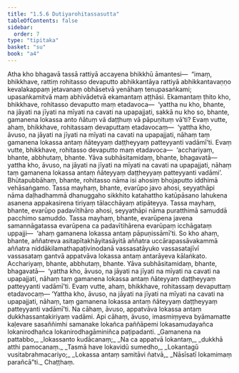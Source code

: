 ```yaml
---
title: "1.5.6 Dutiyarohitassasutta"
tableOfContents: false
sidebar:
  order: 7
type: "tipitaka"
basket: "su"
book: "a4"
---
```



<DynamicBreadcrumb />

<Division number="46" book="a4">

<Paragraph number="321" book="a4">
Atha kho bhagavā tassā rattiyā accayena bhikkhū āmantesi—  “imaṃ, bhikkhave, rattiṃ rohitasso devaputto abhikkantāya rattiyā abhikkantavaṇṇo kevalakappaṃ jetavanaṃ obhāsetvā yenāhaṃ tenupasaṅkami; upasaṅkamitvā maṃ abhivādetvā ekamantaṃ aṭṭhāsi. Ekamantaṃ ṭhito kho, bhikkhave, rohitasso devaputto maṃ etadavoca—  ‘yattha nu kho, bhante, na jāyati na jīyati na mīyati na cavati na upapajjati, sakkā nu kho so, bhante, gamanena lokassa anto ñātuṃ vā daṭṭhuṃ vā pāpuṇituṃ vā’ti? Evaṃ vutte, ahaṃ, bhikkhave, rohitassaṃ devaputtaṃ etadavocaṃ—  ‘yattha kho, āvuso, na jāyati na jīyati na mīyati na cavati na upapajjati, nāhaṃ taṃ gamanena lokassa antaṃ ñāteyyaṃ daṭṭheyyaṃ patteyyanti vadāmī’ti. Evaṃ vutte, bhikkhave, rohitasso devaputto maṃ etadavoca—  ‘acchariyaṃ, bhante, abbhutaṃ, bhante. Yāva subhāsitamidaṃ, bhante, bhagavatā—  yattha kho, āvuso, na jāyati na jīyati na mīyati na cavati na upapajjati, nāhaṃ taṃ gamanena lokassa antaṃ ñāteyyaṃ daṭṭheyyaṃ patteyyanti vadāmi’.
</Paragraph>

<Paragraph number="322" book="a4">
Bhūtapubbāhaṃ, bhante, rohitasso nāma isi ahosiṃ bhojaputto iddhimā vehāsaṅgamo. Tassa mayhaṃ, bhante, evarūpo javo ahosi, seyyathāpi nāma daḷhadhammā dhanuggaho sikkhito katahattho katūpāsano lahukena asanena appakasirena tiriyaṃ tālacchāyaṃ atipāteyya. Tassa mayhaṃ, bhante, evarūpo padavītihāro ahosi, seyyathāpi nāma puratthimā samuddā pacchimo samuddo. Tassa mayhaṃ, bhante, evarūpena javena samannāgatassa evarūpena ca padavītihārena evarūpaṃ icchāgataṃ uppajji—  ‘ahaṃ gamanena lokassa antaṃ pāpuṇissāmī’ti. So kho ahaṃ, bhante, aññatreva asitapītakhāyitasāyitā aññatra uccārapassāvakammā aññatra niddākilamathapaṭivinodanā vassasatāyuko vassasatajīvī vassasataṃ gantvā appatvāva lokassa antaṃ antarāyeva kālaṅkato.
</Paragraph>

<Paragraph number="323" book="a4">
Acchariyaṃ, bhante, abbhutaṃ, bhante. Yāva subhāsitamidaṃ, bhante, bhagavatā—  ‘yattha kho, āvuso, na jāyati na jīyati na mīyati na cavati na upapajjati, nāhaṃ taṃ gamanena lokassa antaṃ ñāteyyaṃ daṭṭheyyaṃ patteyyanti vadāmī’ti. Evaṃ vutte, ahaṃ, bhikkhave, rohitassaṃ devaputtaṃ etadavocaṃ—
</Paragraph>

<Paragraph number="324" book="a4">
‘Yattha kho, āvuso, na jāyati na jīyati na mīyati na cavati na upapajjati, nāhaṃ, taṃ gamanena lokassa antaṃ ñāteyyaṃ daṭṭheyyaṃ patteyyanti vadāmī’ti. Na cāhaṃ, āvuso, appatvāva lokassa antaṃ dukkhassantakiriyaṃ vadāmi. Api cāhaṃ, āvuso, imasmiṃyeva byāmamatte kaḷevare sasaññimhi samanake lokañca paññāpemi lokasamudayañca lokanirodhañca lokanirodhagāminiñca paṭipadanti.
</Paragraph>

<Paragraph number="325" type="verses" book="a4">
_Gamanena na pattabbo,_  
_lokassanto kudācanaṃ;_  
_Na ca appatvā lokantaṃ,_  
_dukkhā atthi pamocanaṃ._  

</Paragraph>

<Paragraph number="326" type="verses" book="a4">
_Tasmā have lokavidū sumedho,_  
_Lokantagū vusitabrahmacariyo;_  
_Lokassa antaṃ samitāvi ñatvā,_  
_Nāsīsatī lokamimaṃ parañcā”ti._  


</Paragraph>
</Division>

<Paragraph number="327" type="center" book="a4">
Chaṭṭhaṃ.
</Paragraph>
